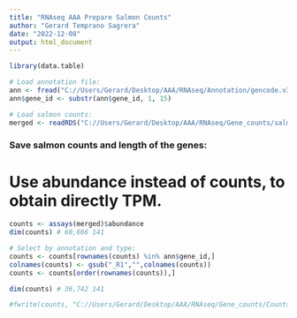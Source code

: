 ```yaml
---
title: "RNAseq AAA Prepare Salmon Counts"
author: "Gerard Temprano Sagrera"
date: "2022-12-08"
output: html_document
---
```


```r
library(data.table)
```

```r
# Load annotation file:
ann <- fread("C://Users/Gerard/Desktop/AAA/RNAseq/Annotation/gencode.v34.annotation.fixed.gtf.gz")
ann$gene_id <- substr(ann$gene_id, 1, 15)

# Load salmon counts:
merged <- readRDS("C://Users/Gerard/Desktop/AAA/RNAseq/Gene_counts/salmon.merged.gene_counts.rds")
```

### Save salmon counts and length of the genes:

# Use abundance instead of counts, to obtain directly TPM.
```r
counts <- assays(merged)$abundance
dim(counts) # 60,666 141

# Select by annotation and type:
counts <- counts[rownames(counts) %in% ann$gene_id,]
colnames(counts) <- gsub("_R1","",colnames(counts))
counts <- counts[order(rownames(counts)),]

dim(counts) # 36,742 141

#fwrite(counts, "C://Users/Gerard/Desktop/AAA/RNAseq/Gene_counts/Counts.Salmon.V34_Exh.txt", sep = "\t", row.names = T)
```



